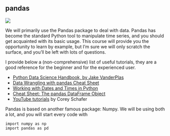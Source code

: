 ## pandas

![](https://upload.wikimedia.org/wikipedia/commons/thumb/e/ed/Pandas_logo.svg/640px-Pandas_logo.svg.png)

We will primarily use the Pandas package to deal with data.
Pandas has become the standard Python tool to manipulate time series, and you should get acquainted with its basic usage. This course will provide you the opportunity to learn by example, but I'm sure we will only scratch the surface, and you'll be left with lots of questions.

I provide below a (non-comprehensive) list of useful tutorials, they are a good reference for the beginner and for the experienced user.

* [Python Data Science Handbook, by Jake VanderPlas](https://jakevdp.github.io/PythonDataScienceHandbook/index.html)
* [Data Wrangling with pandas Cheat Sheet](https://pandas.pydata.org/Pandas_Cheat_Sheet.pdf)
* [Working with Dates and Times in Python](https://images.datacamp.com/image/upload/v1666944896/Marketing/Blog/Working_with_Dates_and_Times_Cheat_Sheet.pdf)
* [Cheat Sheet: The pandas DataFrame Object](https://www.webpages.uidaho.edu/~stevel/cheatsheets/Pandas%20DataFrame%20Notes_12pages.pdf)
* [YouTube tutorials](https://www.youtube.com/watch?v=ZyhVh-qRZPA&list=PL-osiE80TeTsWmV9i9c58mdDCSskIFdDS&pp=iAQB) by Corey Schafer

Pandas is based on another famous package: Numpy. We will be using both a lot, and you will start every code with

```.python
import numpy as np
import pandas as pd
```
